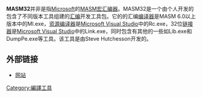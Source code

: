 {{noteTA
|1=zh:巨集; zh-hans:宏; zh-hant:巨集; zh-tw:巨集;
|G1=IT
}}
{{multiple issues|
{{expand|time=2009-08-08T22:55:53+00:00}}
{{expert|subject=计算机科学}}
{{unreferenced|time=2009-08-08T22:55:53+00:00}}
}}
'''MASM32'''并非是指[[Microsoft|Microsoft]]的[[MASM|MASM]][[巨集|宏]][[汇编器|汇编器]]。MASM32是一个由个人开发的包含了不同版本工具组建的[[汇编|汇编]]开发工具包。它的的汇编[[编译器|编译器]]是MASM 6.0以上版本中的Ml.exe，[[资源编译器|资源编译器]]是[[Microsoft_Visual_Studio|Microsoft Visual Studio]]中的Rc.exe，32位[[链接器|链接器]]是[[Microsoft_Visual_Studio|Microsoft Visual Studio]]中的Link.exe，同时包含有其他的一些如Lib.exe和DumpPe.exe等工具。该工具是由Steve Hutchesson开发的。

== 外部链接 ==
* [http://www.masm32.com/ 网站] {{Wayback|url=http://www.masm32.com/ |date=20210128171022 }}

[[Category:編譯工具|Category:編譯工具]]